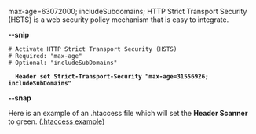 max-age=63072000; includeSubdomains;
HTTP Strict Transport Security (HSTS) is a web security policy mechanism that is easy to integrate.

'''--snip'''<pre>
# Activate HTTP Strict Transport Security (HSTS)
# Required: "max-age"
# Optional: "includeSubDomains"</pre>
   '''Header set Strict-Transport-Security "max-age=31556926; includeSubDomains"'''
'''--snap'''

Here is an example of an .htaccess file which will set the '''Header Scanner''' to green.
([[Htaccess/EN|.htaccess example]])